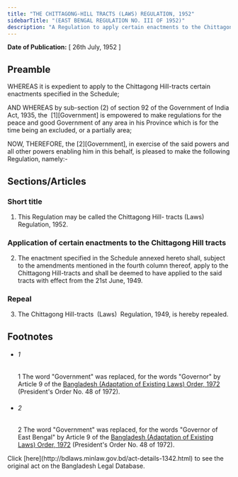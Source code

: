 ```yaml
---
title: "THE CHITTAGONG-HILL TRACTS (LAWS) REGULATION, 1952"
sidebarTitle: "(EAST BENGAL REGULATION NO. III OF 1952)"
description: "A Regulation to apply certain enactments to the Chittagong Hill-tracts."
---
```


**Date of Publication:** [ 26th July, 1952 ]

## Preamble

WHEREAS it is expedient to apply to the Chittagong Hill-tracts certain enactments specified in the Schedule;

AND WHEREAS by sub-section (2) of section 92 of the Government of India Act, 1935, the  [1][Government] is empowered to make regulations for the peace and good Government of any area in his Province which is for the time being an excluded, or a partially area;

NOW, THEREFORE, the [2][Government], in exercise of the said powers and all other powers enabling him in this behalf, is pleased to make the following Regulation, namely:-

## Sections/Articles

### Short title

1. This Regulation may be called the Chittagong Hill- tracts (Laws) Regulation, 1952.

### Application of certain enactments to the Chittagong Hill tracts

2. The enactment specified in the Schedule annexed hereto shall, subject to the amendments mentioned in the fourth column thereof, apply to the Chittagong Hill-tracts and shall be deemed to have applied to the said tracts with effect from the 21st June, 1949.

### Repeal

3. The Chittagong Hill-tracts  (Laws)  Regulation, 1949, is hereby repealed.

## Footnotes

- ###### 1

  1 The word "Government" was replaced, for the words "Governor" by Article 9 of the [Bangladesh (Adaptation of Existing Laws) Order, 1972](/act-388.html "Bangladesh (Adaptation of Existing Laws) Order, 1972 ") (President's Order No. 48 of 1972).

- ###### 2

  2 The word "Government" was replaced, for the words "Governor of East Bengal" by Article 9 of the [Bangladesh (Adaptation of Existing Laws) Order, 1972](/act-388.html "Bangladesh (Adaptation of Existing Laws) Order, 1972 ") (President's Order No. 48 of 1972).

<Note>
  Click [here](http://bdlaws.minlaw.gov.bd/act-details-1342.html) to see the original act on the Bangladesh Legal Database.
</Note>
